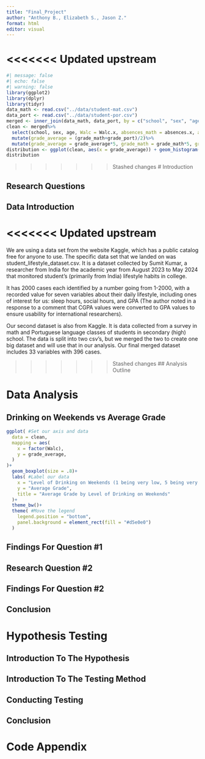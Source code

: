 ```yaml
---
title: "Final_Project"
author: "Anthony B., Elizabeth S., Jason Z."
format: html
editor: visual
---
```


<<<<<<< Updated upstream
=======
```r
#| message: false
#| echo: false
#| warning: false
library(ggplot2)
library(dplyr)
library(tidyr)
data_math <- read.csv("../data/student-mat.csv")
data_port <- read.csv("../data/student-por.csv")
merged <- inner_join(data_math, data_port, by = c("school", "sex", "age", "address", "famsize", "Pstatus", "Medu", "Fedu", "Mjob", "Fjob", "reason", "guardian", "traveltime"))
clean <- merged%>%
  select(school, sex, age, Walc = Walc.x, absences_math = absences.x, absences_port = absences.y, grade_math = G3.x, grade_port = G3.y)%>%
  mutate(grade_average = (grade_math+grade_port)/2)%>%
  mutate(grade_average = grade_average*5, grade_math = grade_math*5, grade_port = grade_port*5)
distribution <- ggplot(clean, aes(x = grade_average)) + geom_histogram(aes(fill = sex))
distribution

```

>>>>>>> Stashed changes
# Introduction

## Research Questions

## Data Introduction

<<<<<<< Updated upstream
=======
We are using a data set from the website Kaggle, which has a public catalog free for anyone to use. The specific data set that we landed on was student_lifestyle_dataset.csv. It is a dataset collected by Sumit Kumar, a researcher from India for the academic year from August 2023 to May 2024 that monitored student's (primarily from India) lifestyle habits in college.

It has 2000 cases each identified by a number going from 1-2000, with a recorded value for seven variables about their daily lifestyle, including ones of interest for us: sleep hours, social hours, and GPA (The author noted in a response to a comment that CGPA values were converted to GPA values to ensure usability for international researchers).

Our second dataset is also from Kaggle. It is data collected from a survey in math and Portuguese language classes of students in secondary (high) school. The data is split into two csv's, but we merged the two to create one big dataset and will use that in our analysis. Our final merged dataset includes 33 variables with 396 cases.

>>>>>>> Stashed changes
## Analysis Outline

# Data Analysis

## Drinking on Weekends vs Average Grade

```r
ggplot( #Set our axis and data
  data = clean,
  mapping = aes(
    x = factor(Walc),
    y = grade_average,
  )
)+
  geom_boxplot(size = .8)+
  labs( #Label our data
    x = "Level of Drinking on Weekends (1 being very low, 5 being very high)",
    y = "Average Grade",
    title = "Average Grade by Level of Drinking on Weekends"
  )+
  theme_bw()+
  theme( #Move the legend
    legend.position = "bottom",
    panel.background = element_rect(fill = "#d5e0e0")
  )

```

## Findings For Question #1

## Research Question #2

## Findings For Question #2

## Conclusion

# Hypothesis Testing

## Introduction To The Hypothesis

## Introduction To The Testing Method

## Conducting Testing

## Conclusion

# Code Appendix
